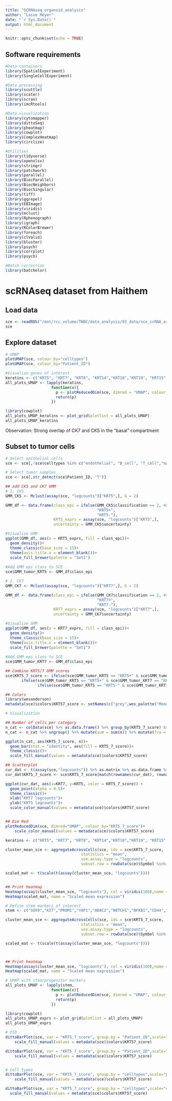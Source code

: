 ```yaml
---
title: "SCRNAseq_organoid_analysis"
author: "Lasse Meyer"
date: "`r Sys.Date()`"
output: html_document
---
```


```r
knitr::opts_chunk$set(echo = TRUE)
```

## Software requirements

```r
#Data containers
library(SpatialExperiment)
library(SingleCellExperiment)

#Data processing
library(scuttle)
library(scater)
library(scran)
library(imcRtools)

#Data visualization
library(cytomapper)
library(dittoSeq)
library(pheatmap)
library(cowplot)
library(ComplexHeatmap)
library(circlize)

#Utilities
library(tidyverse)
library(openxlsx)
library(stringr)
library(patchwork)
library(parallel)
library(BiocParallel)
library(BiocNeighbors)
library(BiocSingular)
library(tiff)
library(ggrepel)
library(EBImage)
library(viridis)
library(mclust)
library(Rphenograph)
library(igraph)
library(RColorBrewer)
library(foreach)
library(clValid)
library(bluster)
library(psych)
library(corrplot)
library(psych)

#Batch correction
library(batchelor)
```

# scRNAseq dataset from Haithem

## Load data 

```r
sce <- readRDS("/mnt/rcc_volume/TNBC/data_analysis/03_data/sce_scRNA_organoid_final.rds")
sce
```

## Explore dataset 

```r
# UMAP 
plotUMAP(sce, colour_by="celltypes")
plotUMAP(sce, colour_by="Patient_ID")

#Visualize genes of interest
keratins <- c("KRT5", "KRT7", "KRT8", "KRT14","KRT18","KRT19", "KRT15","ITGA6","EPCAM")
all_plots_UMAP <- lapply(keratins,
                    function(x){
                      p <- plotReducedDim(sce, dimred = "UMAP", colour_by = x, by_exprs_values = "logcounts", point_size = 0.3)
                      return(p)                    
                    })

library(cowplot)
all_plots_UMAP_keratins <- plot_grid(plotlist = all_plots_UMAP)
all_plots_UMAP_keratins
```

Observation: Strong overlap of CK7 and CK5 in the "basal" compartment 

## Subset to tumor cells 

```r
# Select epithelial cells
sce <- sce[,!sce$celltypes %in% c("endothelial", "B_cell", "T_cell","macrophage","fibroblast")]

# Select tumor samples
sce <- sce[,str_detect(sce$Patient_ID, "T")]
```


```r
## add CK5 and CK7 GMM
# 1. CK5
GMM_CK5 <- Mclust(assay(sce, "logcounts")["KRT5",], G = 2)

GMM_df <- data.frame(class_epi = ifelse(GMM_CK5$classification == 2, #& GMM_CK5$uncertainty < 0.05, 
                                        "KRT5+",
                                        "KRT5-"), 
                     KRT5_exprs = assay(sce, "logcounts")["KRT5",],
                     uncertainty = GMM_CK5$uncertainty)

#Visualize GMM
ggplot(GMM_df, aes(x = KRT5_exprs, fill = class_epi))+
  geom_density()+
  theme_classic(base_size = 15)+
  theme(axis.title.x = element_blank())+
  scale_fill_brewer(palette = "Set1")
  
#Add GMM epi class to SCE
sce$GMM_tumor_KRT5 <- GMM_df$class_epi

# 2. CK7
GMM_CK7 <- Mclust(assay(sce, "logcounts")["KRT7",], G = 2)

GMM_df <- data.frame(class_epi = ifelse(GMM_CK7$classification == 2, #& GMM_CK7$uncertainty < 0.05,
                                        "KRT7+",
                                        "KRT7-"), 
                     KRT7_exprs = assay(sce, "logcounts")["KRT7",],
                     uncertainty = GMM_CK7$uncertainty)

#Visualize GMM
ggplot(GMM_df, aes(x = KRT7_exprs, fill = class_epi))+
  geom_density()+
  theme_classic(base_size = 15)+
  theme(axis.title.x = element_blank())+
  scale_fill_brewer(palette = "Set1")
  
#Add GMM epi class to SCE
sce$GMM_tumor_KRT7 <- GMM_df$class_epi

## Combine KRT5/7 GMM scores 
sce$KRT5_7_score <- ifelse(sce$GMM_tumor_KRT5 == "KRT5+" & sce$GMM_tumor_KRT7 == "KRT7+", "KRT5/7+", 
       ifelse(sce$GMM_tumor_KRT5 == "KRT5+" & sce$GMM_tumor_KRT7 == "KRT7-", "KRT5+",
              ifelse(sce$GMM_tumor_KRT5 == "KRT5-" & sce$GMM_tumor_KRT7 == "KRT7+", "KRT7+","KRT5/7-")))

## Colors 
library(wesanderson)
metadata(sce)$colors$KRT57_score <- setNames(c("grey",wes_palette("Moonrise3")[1:3]), c("KRT5/7-", "KRT5/7+","KRT5+", "KRT7+"))

# Visualization 

## Number of cells per category 
n_cat <- colData(sce) %>% as.data.frame() %>% group_by(KRT5_7_score) %>% count()
n_cat <- n_cat %>% ungroup() %>% mutate(sum = sum(n)) %>% mutate(fra = (n/sum)*100)

ggplot(n_cat, aes(KRT5_7_score, n))+
  geom_bar(stat = "identity", aes(fill = KRT5_7_score))+
  theme_classic()+
  scale_fill_manual(values = metadata(sce)$colors$KRT57_score)

## Scatterplot
cur_dat <- t(assay(sce,"logcounts")) %>% as.matrix %>% as.data.frame %>% select("KRT5","KRT7")
cur_dat$KRT5_7_score <- sce$KRT5_7_score[match(rownames(cur_dat), rownames(colData(sce)))]

ggplot(cur_dat, aes(x=KRT7, y=KRT5, color = KRT5_7_score)) +
  geom_point(alpha = 0.5)+
  theme_classic()+
  xlab("KRT7 logcounts")+
  ylab("KRT5 logcounts")+
  scale_color_manual(values = metadata(sce)$colors$KRT57_score)


## Dim Red
plotReducedDim(sce, dimred="UMAP", colour_by="KRT5_7_score")+
    scale_color_manual(values = metadata(sce)$colors$KRT57_score)
```
```r
keratins <- c("KRT5", "KRT7", "KRT8", "KRT14","KRT18","KRT19", "KRT15","ITGA6","EPCAM")

cluster_mean_sce <- aggregateAcrossCells(sce, ids = sce$KRT5_7_score,
                                 statistics = "mean",
                                 use.assay.type = "logcounts",
                                 subset.row = rowData(sce)$Symbol %in% keratins)

scaled_mat <- t(scale(t(assay(cluster_mean_sce, "logcounts"))))


## Print heatmap 
Heatmap(assay(cluster_mean_sce, "logcounts"), col = viridis(100),name = "Mean Expression")
Heatmap(scaled_mat, name = "Scaled mean expression")
```


```r
# Define stem markers of interest
stem <- c("SOX9","KIT","PROM1","YAP1","HDAC2","NOTCH1","NFKB1","CD44","ALDH1A3", "TGFB2","EZH2", "ANXA8")

cluster_mean_sce <- aggregateAcrossCells(sce, ids = sce$KRT5_7_score,
                                 statistics = "mean",
                                 use.assay.type = "logcounts",
                                 subset.row = rowData(sce)$Symbol %in% stem)

scaled_mat <- t(scale(t(assay(cluster_mean_sce, "logcounts"))))



## Print heatmap 
Heatmap(assay(cluster_mean_sce, "logcounts"), col = viridis(100),name = "Mean Expression")
Heatmap(scaled_mat, name = "Scaled mean expression")

# UMAP with stem/progenitor markers
all_plots_UMAP <- lapply(stem,
                    function(x){
                      p <- plotReducedDim(sce, dimred = "UMAP", colour_by = x, by_exprs_values = "logcounts", point_size = 0.3)
                      return(p)                    
                    })

library(cowplot)
all_plots_UMAP_exprs <- plot_grid(plotlist = all_plots_UMAP)
all_plots_UMAP_exprs
```
```r
# PID
dittoBarPlot(sce, var = "KRT5_7_score", group.by = "Patient_ID",scale="count")+
    scale_fill_manual(values = metadata(sce)$colors$KRT57_score)

dittoBarPlot(sce, var = "KRT5_7_score", group.by = "Patient_ID",scale="percent")+
    scale_fill_manual(values = metadata(sce)$colors$KRT57_score)


# Cell types
dittoBarPlot(sce, var = "KRT5_7_score", group.by = "celltypes",scale="percent")+
    scale_fill_manual(values = metadata(sce)$colors$KRT57_score)

dittoBarPlot(sce, var = "KRT5_7_score", group.by = "celltypes",scale="count")+
  scale_fill_manual(values = metadata(sce)$colors$KRT57_score)
```

